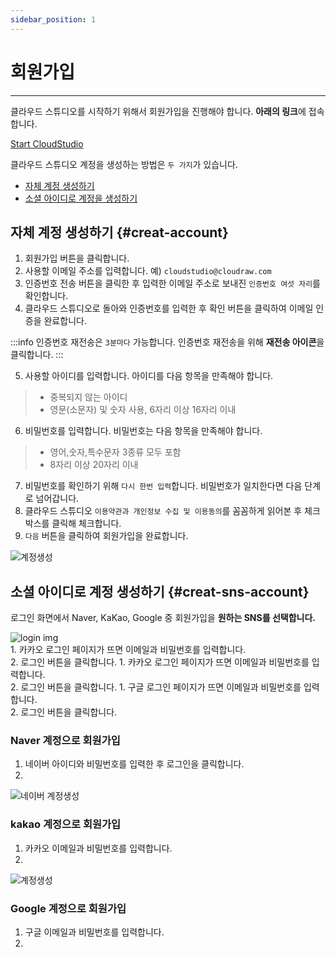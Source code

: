 ```yaml
---
sidebar_position: 1
---
```



# 회원가입
<hr/>

클라우드 스튜디오를 시작하기 위해서 회원가입을 진행해야 합니다. **아래의 링크**에 접속합니다.

[Start CloudStudio](https://cloudstudio.cloudraw.kr/signin)

클라우드 스튜디오 계정을 생성하는 방법은 ```두 가지```가 있습니다.

- [자체 계정 생성하기](#creat-account)
- [소셜 아이디로 계정을 생성하기](#creat-sns-account)

## **자체 계정 생성하기** {#creat-account}

1. 회원가입 버튼을 클릭합니다.
2. 사용할 이메일 주소를 입력합니다. 예) ```cloudstudio@cloudraw.com```
3. 인증번호 전송 버튼을 클릭한 후 입력한 이메일 주소로 보내진 ```인증번호 여섯 자리```를 확인합니다.
4. 클라우드 스튜디오로 돌아와 인증번호를 입력한 후 확인 버튼을 클릭하여 이메일 인증을 완료합니다.

:::info
인증번호 재전송은 ```3분마다``` 가능합니다. 인증번호 재전송을 위해 **재전송 아이콘**을 클릭합니다.
:::

5. 사용할 아이디를 입력합니다. 아이디를 다음 항목을 만족해야 합니다.

>  - 중복되지 않는 아이디
>  - 영문(소문자) 및 숫자 사용, 6자리 이상 16자리 이내

6.  비밀번호를 입력합니다. 비밀번호는 다음 항목을 만족해야 합니다.

>  - 영어,숫자,특수문자 3종류 모두 포함
>  - 8자리 이상 20자리 이내

7.  비밀번호를 확인하기 위해 ```다시 한번 입력```합니다. 비밀번호가 일치한다면 다음 단계로 넘어갑니다.
8.  클라우드 스튜디오 ```이용약관과 개인정보 수집 및 이용동의```를 꼼꼼하게 읽어본 후 체크박스를 클릭해 체크합니다.
9.  ```다음``` 버튼을 클릭하여 회원가입을 완료합니다.

<div className={styles.imgWrap}>
    <img src={createAccount} alt="계정생성" />
</div>

## **소셜 아이디로 계정 생성하기** {#creat-sns-account}

로그인 화면에서 Naver, KaKao, Google 중 회원가입을 **원하는 SNS를 선택합니다.**

<div className={styles.imgWrap}>
    <img src={login02} alt="login img" />
</div>

<Tabs>
<TabItem value="naver-account" label="Naver 계정으로 회원가입">
    1. 카카오 로그인 페이지가 뜨면 이메일과 비밀번호를 입력합니다.
    <BR/>
    2. 로그인 버튼을 클릭합니다.
</TabItem>
<TabItem value="kakao-account" label="KaKao 계정으로 회원가입">
    1. 카카오 로그인 페이지가 뜨면 이메일과 비밀번호를 입력합니다.
    <BR/>
    2. 로그인 버튼을 클릭합니다.
</TabItem>
<TabItem value="google-account" label="Google 계정으로 회원가입">
    1. 구글 로그인 페이지가 뜨면 이메일과 비밀번호를 입력합니다.
    <BR/>
    2. 로그인 버튼을 클릭합니다.
</TabItem>
</Tabs>


### Naver 계정으로 회원가입

1. 네이버 아이디와 비밀번호를 입력한 후 로그인을 클릭합니다.
2. 

<div className={styles.imgWrap}>
    <img src={createAccountNaver} alt="네이버 계정생성" />
</div>

### kakao 계정으로 회원가입

1. 카카오 이메일과 비밀번호를 입력합니다.
2. 

<div className={styles.imgWrap}>
    <img src={createAccount} alt="계정생성" />
</div>

### Google 계정으로 회원가입

1. 구글 이메일과 비밀번호를 입력합니다.
2. 